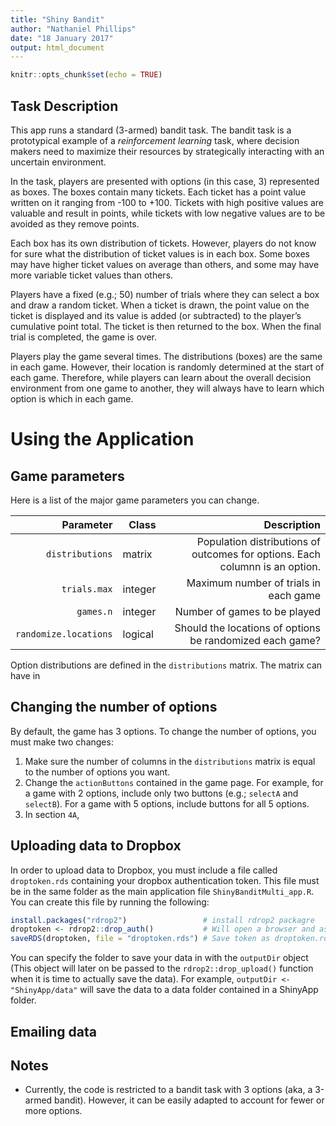 ```yaml
---
title: "Shiny Bandit"
author: "Nathaniel Phillips"
date: "18 January 2017"
output: html_document
---
```


```r
knitr::opts_chunk$set(echo = TRUE)
```


## Task Description

This app runs a standard (3-armed) bandit task. The bandit task is a prototypical example of a *reinforcement learning* task, where decision makers need to maximize their resources by strategically interacting with an uncertain environment.

In the task, players are presented with options (in this case, 3) represented as boxes. The boxes contain many tickets. Each ticket has a point value written on it ranging from -100 to +100. Tickets with high positive values are valuable and result in points, while tickets with low negative values are to be avoided as they remove points.

Each box has its own distribution of tickets. However, players do not know for sure what the distribution of ticket values is in each box. Some boxes may have higher ticket values on average than others, and some may have more variable ticket values than others.

Players have a fixed (e.g.; 50) number of trials where they can select a box and draw a random ticket. When a ticket is drawn, the point value on the ticket is displayed and its value is added (or subtracted) to the player's cumulative point total. The ticket is then returned to the box. 
When the final trial is completed, the game is over.

Players play the game several times. The distributions (boxes) are the same in each game. However, their location is randomly determined at the start of each game. Therefore, while players can learn about the overall decision environment from one game to another, they will always have to learn which option is which in each game.

# Using the Application

## Game parameters

Here is a list of the major game parameters you can change.

| Parameter| Class| Description
|------:|---------- | ---------------------------------------:|
|     `distributions`| matrix |  Population distributions of outcomes for options. Each columnn is an option.|
|     `trials.max`| integer |   Maximum number of trials in each game|
|     `games.n` |   integer | Number of games to be played|
|     `randomize.locations`| logical |    Should the locations of options be randomized each game?|

Option distributions are defined in the `distributions` matrix. The matrix can have in

## Changing the number of options

By default, the game has 3 options. To change the number of options, you must make two changes:

1. Make sure the number of columns in the `distributions` matrix is equal to the number of options you want.
2. Change the `actionButtons` contained in the game page. For example, for a game with 2 options, include only two buttons (e.g.; `selectA` and `selectB`). For a game with 5 options, include buttons for all 5 options.
3. In section `4A`, 

## Uploading data to Dropbox

In order to upload data to Dropbox, you must include a file called `droptoken.rds` containing your dropbox authentication token. This file must be in the same folder as the main application file `ShinyBanditMulti_app.R`. You can create this file by running the following:

```r
install.packages("rdrop2")                 # install rdrop2 packagre
droptoken <- rdrop2::drop_auth()           # Will open a browser and ask you to login
saveRDS(droptoken, file = "droptoken.rds") # Save token as droptoken.rds
```

You can specify the folder to save your data in with the `outputDir` object (This object will later on be passed to the `rdrop2::drop_upload()` function when it is time to actually save the data). For example, `outputDir <- "ShinyApp/data"` will save the data to a data folder contained in a ShinyApp folder. 

## Emailing data



## Notes

- Currently, the code is restricted to a bandit task with 3 options (aka, a 3-armed bandit). However, it can be easily adapted to account for fewer or more options.
